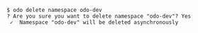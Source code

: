 ```console
$ odo delete namespace odo-dev
? Are you sure you want to delete namespace "odo-dev"? Yes
 ✓  Namespace "odo-dev" will be deleted asynchronously
 ```
